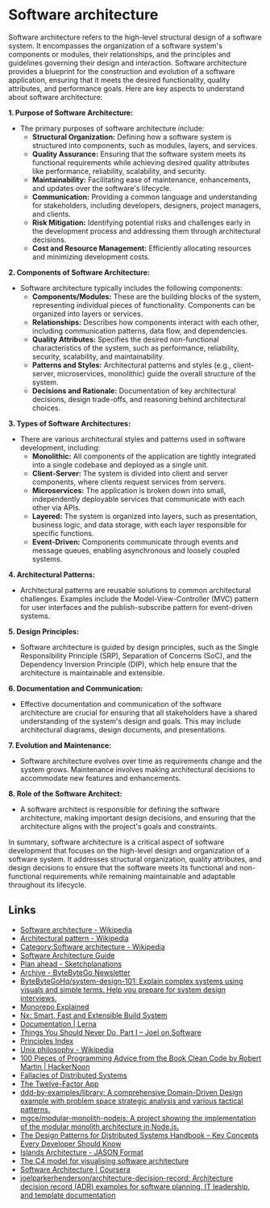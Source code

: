 # Software architecture

Software architecture refers to the high-level structural design of a software system. It encompasses the organization of a software system's components or modules, their relationships, and the principles and guidelines governing their design and interaction. Software architecture provides a blueprint for the construction and evolution of a software application, ensuring that it meets the desired functionality, quality attributes, and performance goals. Here are key aspects to understand about software architecture:

**1. Purpose of Software Architecture:**

- The primary purposes of software architecture include:
  - **Structural Organization:** Defining how a software system is structured into components, such as modules, layers, and services.
  - **Quality Assurance:** Ensuring that the software system meets its functional requirements while achieving desired quality attributes like performance, reliability, scalability, and security.
  - **Maintainability:** Facilitating ease of maintenance, enhancements, and updates over the software's lifecycle.
  - **Communication:** Providing a common language and understanding for stakeholders, including developers, designers, project managers, and clients.
  - **Risk Mitigation:** Identifying potential risks and challenges early in the development process and addressing them through architectural decisions.
  - **Cost and Resource Management:** Efficiently allocating resources and minimizing development costs.

**2. Components of Software Architecture:**

- Software architecture typically includes the following components:
  - **Components/Modules:** These are the building blocks of the system, representing individual pieces of functionality. Components can be organized into layers or services.
  - **Relationships:** Describes how components interact with each other, including communication patterns, data flow, and dependencies.
  - **Quality Attributes:** Specifies the desired non-functional characteristics of the system, such as performance, reliability, security, scalability, and maintainability.
  - **Patterns and Styles:** Architectural patterns and styles (e.g., client-server, microservices, monolithic) guide the overall structure of the system.
  - **Decisions and Rationale:** Documentation of key architectural decisions, design trade-offs, and reasoning behind architectural choices.

**3. Types of Software Architectures:**

- There are various architectural styles and patterns used in software development, including:
  - **Monolithic:** All components of the application are tightly integrated into a single codebase and deployed as a single unit.
  - **Client-Server:** The system is divided into client and server components, where clients request services from servers.
  - **Microservices:** The application is broken down into small, independently deployable services that communicate with each other via APIs.
  - **Layered:** The system is organized into layers, such as presentation, business logic, and data storage, with each layer responsible for specific functions.
  - **Event-Driven:** Components communicate through events and message queues, enabling asynchronous and loosely coupled systems.

**4. Architectural Patterns:**

- Architectural patterns are reusable solutions to common architectural challenges. Examples include the Model-View-Controller (MVC) pattern for user interfaces and the publish-subscribe pattern for event-driven systems.

**5. Design Principles:**

- Software architecture is guided by design principles, such as the Single Responsibility Principle (SRP), Separation of Concerns (SoC), and the Dependency Inversion Principle (DIP), which help ensure that the architecture is maintainable and extensible.

**6. Documentation and Communication:**

- Effective documentation and communication of the software architecture are crucial for ensuring that all stakeholders have a shared understanding of the system's design and goals. This may include architectural diagrams, design documents, and presentations.

**7. Evolution and Maintenance:**

- Software architecture evolves over time as requirements change and the system grows. Maintenance involves making architectural decisions to accommodate new features and enhancements.

**8. Role of the Software Architect:**

- A software architect is responsible for defining the software architecture, making important design decisions, and ensuring that the architecture aligns with the project's goals and constraints.

In summary, software architecture is a critical aspect of software development that focuses on the high-level design and organization of a software system. It addresses structural organization, quality attributes, and design decisions to ensure that the software meets its functional and non-functional requirements while remaining maintainable and adaptable throughout its lifecycle.

## Links

- [Software architecture - Wikipedia](https://en.wikipedia.org/wiki/Software_architecture)
- [Architectural pattern - Wikipedia](https://en.wikipedia.org/wiki/Architectural_pattern)
- [Category:Software architecture - Wikipedia](https://en.wikipedia.org/wiki/Category:Software_architecture)
- [Software Architecture Guide](https://martinfowler.com/architecture/)
- [Plan ahead - Sketchplanations](https://sketchplanations.com/plan-ahead)
- [Archive - ByteByteGo Newsletter](https://blog.bytebytego.com/archive)
- [ByteByteGoHq/system-design-101: Explain complex systems using visuals and simple terms. Help you prepare for system design interviews.](https://github.com/ByteByteGoHq/system-design-101)
- [Monorepo Explained](https://monorepo.tools/)
- [Nx: Smart, Fast and Extensible Build System](https://nx.dev/)
- [Documentation | Lerna](https://lerna.js.org/)
- [Things You Should Never Do, Part I – Joel on Software](https://www.joelonsoftware.com/2000/04/06/things-you-should-never-do-part-i/)
- [Principles Index](https://principles.dev/p/)
- [Unix philosophy - Wikipedia](https://en.wikipedia.org/wiki/Unix_philosophy)
- [100 Pieces of Programming Advice from the Book Clean Code by Robert Martin | HackerNoon](https://hackernoon.com/100-programming-advice-from-robert-martins-clean-code)
- [Fallacies of Distributed Systems](https://architecturenotes.co/fallacies-of-distributed-systems/)
- [The Twelve-Factor App](https://www.12factor.net/)
- [ddd-by-examples/library: A comprehensive Domain-Driven Design example with problem space strategic analysis and various tactical patterns.](https://github.com/ddd-by-examples/library)
- [mgce/modular-monolith-nodejs: A project showing the implementation of the modular monolith architecture in Node.js.](https://github.com/mgce/modular-monolith-nodejs)
- [The Design Patterns for Distributed Systems Handbook – Key Concepts Every Developer Should Know](https://www.freecodecamp.org/news/design-patterns-for-distributed-systems/)
- [Islands Architecture - JASON Format](https://jasonformat.com/islands-architecture/)
- [The C4 model for visualising software architecture](https://c4model.com/)
- [Software Architecture | Coursera](https://www.coursera.org/learn/software-architecture)
- [joelparkerhenderson/architecture-decision-record: Architecture decision record (ADR) examples for software planning, IT leadership, and template documentation](https://github.com/joelparkerhenderson/architecture-decision-record)
